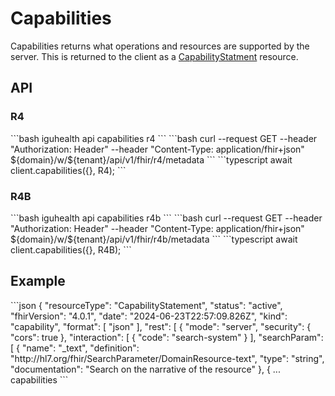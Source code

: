 
# Capabilities

Capabilities returns what operations and resources are supported by the server. 
This is returned to the client as a [CapabilityStatment](/documentation/Data_Model/R4/CapabilityStatement) resource.


## API
### R4
<Tabs>
  <TabItem value="cli" label="CLI">
```bash
iguhealth api capabilities r4
```
  </TabItem>
  <TabItem value="curl" label="Curl">
```bash
 curl --request GET --header "Authorization: Header" --header "Content-Type: application/fhir+json" ${domain}/w/${tenant}/api/v1/fhir/r4/metadata
```
  </TabItem>
   <TabItem value="typescript" label="Typescript">
```typescript
await client.capabilities({}, R4);
```
   </TabItem>
</Tabs>

### R4B
<Tabs>
  <TabItem value="cli" label="CLI">
```bash
iguhealth api capabilities r4b
```
  </TabItem>
  <TabItem value="curl" label="Curl">
```bash
 curl --request GET --header "Authorization: Header" --header "Content-Type: application/fhir+json" ${domain}/w/${tenant}/api/v1/fhir/r4b/metadata
```
  </TabItem>
   <TabItem value="typescript" label="Typescript">
```typescript
await client.capabilities({}, R4B);
```
   </TabItem>
</Tabs>

## Example

<Tabs>
  <TabItem value="response" label="Response">
```json
{
  "resourceType": "CapabilityStatement",
  "status": "active",
  "fhirVersion": "4.0.1",
  "date": "2024-06-23T22:57:09.826Z",
  "kind": "capability",
  "format": [
    "json"
  ],
  "rest": [
    {
      "mode": "server",
      "security": {
        "cors": true
      },
      "interaction": [
        {
          "code": "search-system"
        }
      ],
      "searchParam": [
        {
          "name": "_text",
          "definition": "http://hl7.org/fhir/SearchParameter/DomainResource-text",
          "type": "string",
          "documentation": "Search on the narrative of the resource"
        },
        {
... capabilities
```
  </TabItem>
</Tabs>